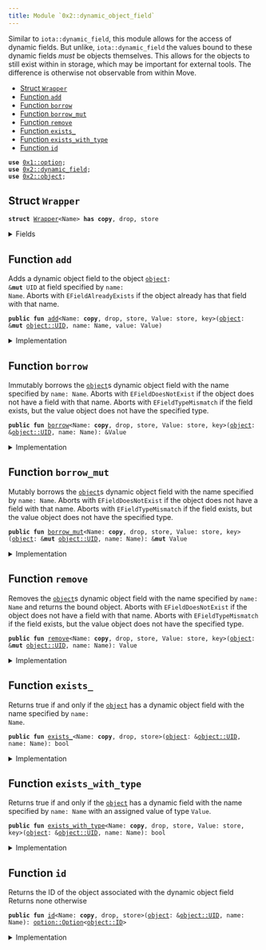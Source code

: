 ```yaml
---
title: Module `0x2::dynamic_object_field`
---
```


Similar to <code>iota::dynamic_field</code>, this module allows for the access of dynamic fields. But
unlike, <code>iota::dynamic_field</code> the values bound to these dynamic fields _must_ be objects
themselves. This allows for the objects to still exist within in storage, which may be important
for external tools. The difference is otherwise not observable from within Move.


-  [Struct `Wrapper`](#0x2_dynamic_object_field_Wrapper)
-  [Function `add`](#0x2_dynamic_object_field_add)
-  [Function `borrow`](#0x2_dynamic_object_field_borrow)
-  [Function `borrow_mut`](#0x2_dynamic_object_field_borrow_mut)
-  [Function `remove`](#0x2_dynamic_object_field_remove)
-  [Function `exists_`](#0x2_dynamic_object_field_exists_)
-  [Function `exists_with_type`](#0x2_dynamic_object_field_exists_with_type)
-  [Function `id`](#0x2_dynamic_object_field_id)


<pre><code><b>use</b> <a href="../move-stdlib/option.md#0x1_option">0x1::option</a>;
<b>use</b> <a href="../iota-framework/dynamic_field.md#0x2_dynamic_field">0x2::dynamic_field</a>;
<b>use</b> <a href="../iota-framework/object.md#0x2_object">0x2::object</a>;
</code></pre>



<Link id="0x2_dynamic_object_field_Wrapper"></Link>

## Struct `Wrapper`



<pre><code><b>struct</b> <a href="../iota-framework/dynamic_object_field.md#0x2_dynamic_object_field_Wrapper">Wrapper</a>&lt;Name&gt; <b>has</b> <b>copy</b>, drop, store
</code></pre>



<details>
<summary>Fields</summary>


<dl>
<dt>
<code>name: Name</code>
</dt>
<dd>

</dd>
</dl>


</details>

<Link id="0x2_dynamic_object_field_add"></Link>

## Function `add`

Adds a dynamic object field to the object <code><a href="../iota-framework/object.md#0x2_object">object</a>: &<b>mut</b> UID</code> at field specified by <code>name: Name</code>.
Aborts with <code>EFieldAlreadyExists</code> if the object already has that field with that name.


<pre><code><b>public</b> <b>fun</b> <a href="../iota-framework/dynamic_object_field.md#0x2_dynamic_object_field_add">add</a>&lt;Name: <b>copy</b>, drop, store, Value: store, key&gt;(<a href="../iota-framework/object.md#0x2_object">object</a>: &<b>mut</b> <a href="../iota-framework/object.md#0x2_object_UID">object::UID</a>, name: Name, value: Value)
</code></pre>



<details>
<summary>Implementation</summary>


<pre><code><b>public</b> <b>fun</b> <a href="../iota-framework/dynamic_object_field.md#0x2_dynamic_object_field_add">add</a>&lt;Name: <b>copy</b> + drop + store, Value: key + store&gt;(
    // we <b>use</b> &<b>mut</b> UID in several spots for access control
    <a href="../iota-framework/object.md#0x2_object">object</a>: &<b>mut</b> UID,
    name: Name,
    value: Value,
) {
    <b>let</b> key = <a href="../iota-framework/dynamic_object_field.md#0x2_dynamic_object_field_Wrapper">Wrapper</a> { name };
    <b>let</b> id = <a href="../iota-framework/object.md#0x2_object_id">object::id</a>(&value);
    field::add(<a href="../iota-framework/object.md#0x2_object">object</a>, key, id);
    <b>let</b> (field, _) = field::field_info&lt;<a href="../iota-framework/dynamic_object_field.md#0x2_dynamic_object_field_Wrapper">Wrapper</a>&lt;Name&gt;&gt;(<a href="../iota-framework/object.md#0x2_object">object</a>, key);
    add_child_object(field.to_address(), value);
}
</code></pre>



</details>

<Link id="0x2_dynamic_object_field_borrow"></Link>

## Function `borrow`

Immutably borrows the <code><a href="../iota-framework/object.md#0x2_object">object</a></code>s dynamic object field with the name specified by <code>name: Name</code>.
Aborts with <code>EFieldDoesNotExist</code> if the object does not have a field with that name.
Aborts with <code>EFieldTypeMismatch</code> if the field exists, but the value object does not have the
specified type.


<pre><code><b>public</b> <b>fun</b> <a href="../iota-framework/dynamic_object_field.md#0x2_dynamic_object_field_borrow">borrow</a>&lt;Name: <b>copy</b>, drop, store, Value: store, key&gt;(<a href="../iota-framework/object.md#0x2_object">object</a>: &<a href="../iota-framework/object.md#0x2_object_UID">object::UID</a>, name: Name): &Value
</code></pre>



<details>
<summary>Implementation</summary>


<pre><code><b>public</b> <b>fun</b> <a href="../iota-framework/dynamic_object_field.md#0x2_dynamic_object_field_borrow">borrow</a>&lt;Name: <b>copy</b> + drop + store, Value: key + store&gt;(
    <a href="../iota-framework/object.md#0x2_object">object</a>: &UID,
    name: Name,
): &Value {
    <b>let</b> key = <a href="../iota-framework/dynamic_object_field.md#0x2_dynamic_object_field_Wrapper">Wrapper</a> { name };
    <b>let</b> (field, value_id) = field::field_info&lt;<a href="../iota-framework/dynamic_object_field.md#0x2_dynamic_object_field_Wrapper">Wrapper</a>&lt;Name&gt;&gt;(<a href="../iota-framework/object.md#0x2_object">object</a>, key);
    borrow_child_object&lt;Value&gt;(field, value_id)
}
</code></pre>



</details>

<Link id="0x2_dynamic_object_field_borrow_mut"></Link>

## Function `borrow_mut`

Mutably borrows the <code><a href="../iota-framework/object.md#0x2_object">object</a></code>s dynamic object field with the name specified by <code>name: Name</code>.
Aborts with <code>EFieldDoesNotExist</code> if the object does not have a field with that name.
Aborts with <code>EFieldTypeMismatch</code> if the field exists, but the value object does not have the
specified type.


<pre><code><b>public</b> <b>fun</b> <a href="../iota-framework/dynamic_object_field.md#0x2_dynamic_object_field_borrow_mut">borrow_mut</a>&lt;Name: <b>copy</b>, drop, store, Value: store, key&gt;(<a href="../iota-framework/object.md#0x2_object">object</a>: &<b>mut</b> <a href="../iota-framework/object.md#0x2_object_UID">object::UID</a>, name: Name): &<b>mut</b> Value
</code></pre>



<details>
<summary>Implementation</summary>


<pre><code><b>public</b> <b>fun</b> <a href="../iota-framework/dynamic_object_field.md#0x2_dynamic_object_field_borrow_mut">borrow_mut</a>&lt;Name: <b>copy</b> + drop + store, Value: key + store&gt;(
    <a href="../iota-framework/object.md#0x2_object">object</a>: &<b>mut</b> UID,
    name: Name,
): &<b>mut</b> Value {
    <b>let</b> key = <a href="../iota-framework/dynamic_object_field.md#0x2_dynamic_object_field_Wrapper">Wrapper</a> { name };
    <b>let</b> (field, value_id) = field::field_info_mut&lt;<a href="../iota-framework/dynamic_object_field.md#0x2_dynamic_object_field_Wrapper">Wrapper</a>&lt;Name&gt;&gt;(<a href="../iota-framework/object.md#0x2_object">object</a>, key);
    borrow_child_object_mut&lt;Value&gt;(field, value_id)
}
</code></pre>



</details>

<Link id="0x2_dynamic_object_field_remove"></Link>

## Function `remove`

Removes the <code><a href="../iota-framework/object.md#0x2_object">object</a></code>s dynamic object field with the name specified by <code>name: Name</code> and returns
the bound object.
Aborts with <code>EFieldDoesNotExist</code> if the object does not have a field with that name.
Aborts with <code>EFieldTypeMismatch</code> if the field exists, but the value object does not have the
specified type.


<pre><code><b>public</b> <b>fun</b> <a href="../iota-framework/dynamic_object_field.md#0x2_dynamic_object_field_remove">remove</a>&lt;Name: <b>copy</b>, drop, store, Value: store, key&gt;(<a href="../iota-framework/object.md#0x2_object">object</a>: &<b>mut</b> <a href="../iota-framework/object.md#0x2_object_UID">object::UID</a>, name: Name): Value
</code></pre>



<details>
<summary>Implementation</summary>


<pre><code><b>public</b> <b>fun</b> <a href="../iota-framework/dynamic_object_field.md#0x2_dynamic_object_field_remove">remove</a>&lt;Name: <b>copy</b> + drop + store, Value: key + store&gt;(
    <a href="../iota-framework/object.md#0x2_object">object</a>: &<b>mut</b> UID,
    name: Name,
): Value {
    <b>let</b> key = <a href="../iota-framework/dynamic_object_field.md#0x2_dynamic_object_field_Wrapper">Wrapper</a> { name };
    <b>let</b> (field, value_id) = field::field_info&lt;<a href="../iota-framework/dynamic_object_field.md#0x2_dynamic_object_field_Wrapper">Wrapper</a>&lt;Name&gt;&gt;(<a href="../iota-framework/object.md#0x2_object">object</a>, key);
    <b>let</b> value = remove_child_object&lt;Value&gt;(field.to_address(), value_id);
    field::remove&lt;<a href="../iota-framework/dynamic_object_field.md#0x2_dynamic_object_field_Wrapper">Wrapper</a>&lt;Name&gt;, ID&gt;(<a href="../iota-framework/object.md#0x2_object">object</a>, key);
    value
}
</code></pre>



</details>

<Link id="0x2_dynamic_object_field_exists_"></Link>

## Function `exists_`

Returns true if and only if the <code><a href="../iota-framework/object.md#0x2_object">object</a></code> has a dynamic object field with the name specified by
<code>name: Name</code>.


<pre><code><b>public</b> <b>fun</b> <a href="../iota-framework/dynamic_object_field.md#0x2_dynamic_object_field_exists_">exists_</a>&lt;Name: <b>copy</b>, drop, store&gt;(<a href="../iota-framework/object.md#0x2_object">object</a>: &<a href="../iota-framework/object.md#0x2_object_UID">object::UID</a>, name: Name): bool
</code></pre>



<details>
<summary>Implementation</summary>


<pre><code><b>public</b> <b>fun</b> <a href="../iota-framework/dynamic_object_field.md#0x2_dynamic_object_field_exists_">exists_</a>&lt;Name: <b>copy</b> + drop + store&gt;(
    <a href="../iota-framework/object.md#0x2_object">object</a>: &UID,
    name: Name,
): bool {
    <b>let</b> key = <a href="../iota-framework/dynamic_object_field.md#0x2_dynamic_object_field_Wrapper">Wrapper</a> { name };
    field::exists_with_type&lt;<a href="../iota-framework/dynamic_object_field.md#0x2_dynamic_object_field_Wrapper">Wrapper</a>&lt;Name&gt;, ID&gt;(<a href="../iota-framework/object.md#0x2_object">object</a>, key)
}
</code></pre>



</details>

<Link id="0x2_dynamic_object_field_exists_with_type"></Link>

## Function `exists_with_type`

Returns true if and only if the <code><a href="../iota-framework/object.md#0x2_object">object</a></code> has a dynamic field with the name specified by
<code>name: Name</code> with an assigned value of type <code>Value</code>.


<pre><code><b>public</b> <b>fun</b> <a href="../iota-framework/dynamic_object_field.md#0x2_dynamic_object_field_exists_with_type">exists_with_type</a>&lt;Name: <b>copy</b>, drop, store, Value: store, key&gt;(<a href="../iota-framework/object.md#0x2_object">object</a>: &<a href="../iota-framework/object.md#0x2_object_UID">object::UID</a>, name: Name): bool
</code></pre>



<details>
<summary>Implementation</summary>


<pre><code><b>public</b> <b>fun</b> <a href="../iota-framework/dynamic_object_field.md#0x2_dynamic_object_field_exists_with_type">exists_with_type</a>&lt;Name: <b>copy</b> + drop + store, Value: key + store&gt;(
    <a href="../iota-framework/object.md#0x2_object">object</a>: &UID,
    name: Name,
): bool {
    <b>let</b> key = <a href="../iota-framework/dynamic_object_field.md#0x2_dynamic_object_field_Wrapper">Wrapper</a> { name };
    <b>if</b> (!field::exists_with_type&lt;<a href="../iota-framework/dynamic_object_field.md#0x2_dynamic_object_field_Wrapper">Wrapper</a>&lt;Name&gt;, ID&gt;(<a href="../iota-framework/object.md#0x2_object">object</a>, key)) <b>return</b> <b>false</b>;
    <b>let</b> (field, value_id) = field::field_info&lt;<a href="../iota-framework/dynamic_object_field.md#0x2_dynamic_object_field_Wrapper">Wrapper</a>&lt;Name&gt;&gt;(<a href="../iota-framework/object.md#0x2_object">object</a>, key);
    field::has_child_object_with_ty&lt;Value&gt;(field.to_address(), value_id)
}
</code></pre>



</details>

<Link id="0x2_dynamic_object_field_id"></Link>

## Function `id`

Returns the ID of the object associated with the dynamic object field
Returns none otherwise


<pre><code><b>public</b> <b>fun</b> <a href="../iota-framework/dynamic_object_field.md#0x2_dynamic_object_field_id">id</a>&lt;Name: <b>copy</b>, drop, store&gt;(<a href="../iota-framework/object.md#0x2_object">object</a>: &<a href="../iota-framework/object.md#0x2_object_UID">object::UID</a>, name: Name): <a href="../move-stdlib/option.md#0x1_option_Option">option::Option</a>&lt;<a href="../iota-framework/object.md#0x2_object_ID">object::ID</a>&gt;
</code></pre>



<details>
<summary>Implementation</summary>


<pre><code><b>public</b> <b>fun</b> <a href="../iota-framework/dynamic_object_field.md#0x2_dynamic_object_field_id">id</a>&lt;Name: <b>copy</b> + drop + store&gt;(
    <a href="../iota-framework/object.md#0x2_object">object</a>: &UID,
    name: Name,
): Option&lt;ID&gt; {
    <b>let</b> key = <a href="../iota-framework/dynamic_object_field.md#0x2_dynamic_object_field_Wrapper">Wrapper</a> { name };
    <b>if</b> (!field::exists_with_type&lt;<a href="../iota-framework/dynamic_object_field.md#0x2_dynamic_object_field_Wrapper">Wrapper</a>&lt;Name&gt;, ID&gt;(<a href="../iota-framework/object.md#0x2_object">object</a>, key)) <b>return</b> <a href="../move-stdlib/option.md#0x1_option_none">option::none</a>();
    <b>let</b> (_field, value_addr) = field::field_info&lt;<a href="../iota-framework/dynamic_object_field.md#0x2_dynamic_object_field_Wrapper">Wrapper</a>&lt;Name&gt;&gt;(<a href="../iota-framework/object.md#0x2_object">object</a>, key);
    <a href="../move-stdlib/option.md#0x1_option_some">option::some</a>(value_addr.to_id())
}
</code></pre>



</details>
